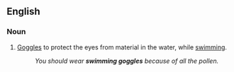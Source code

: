 ==English==

===Noun===
{{en-noun|sg=[[swimming]] [[goggle]]s|swimming goggles}}

# [[Goggles]] to protect the eyes from material in the water, while [[swim]]ming.
#: ''You should wear '''swimming goggles''' because of all the pollen.''